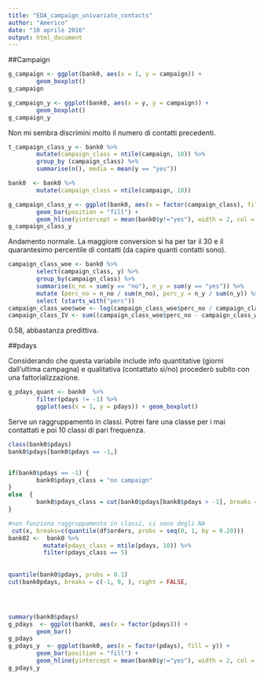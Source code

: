 ```yaml
---
title: "EDA_campaign_univariate_contacts"
author: "Americo"
date: "10 aprile 2016"
output: html_document
---
```



##Campaign

```r
g_campaign <- ggplot(bank0, aes(x = 1, y = campaign)) + 
        geom_boxplot()
g_campaign

g_campaign_y <- ggplot(bank0, aes(x = y, y = campaign)) + 
        geom_boxplot()
g_campaign_y
```

Non mi sembra discrimini molto il numero di contatti precedenti.

```r
t_campaign_class_y <- bank0 %>%
        mutate(campaign_class = ntile(campaign, 10)) %>%
        group_by (campaign_class) %>%
        summarise(n(), media = mean(y == "yes"))
```

```r
bank0  <- bank0 %>%
        mutate(campaign_class = ntile(campaign, 10))

g_campaign_class_y <- ggplot(bank0, aes(x = factor(campaign_class), fill = y)) +
        geom_bar(position = "fill") +
        geom_hline(yintercept = mean(bank0$y!="yes"), width = 2, col = "black", linetype = 2)
g_campaign_class_y
```

Andamento normale. La maggiore conversion si ha per tar il 30 e il quarantesimo percentile di contatti (da capire quanti contatti sono).


```r
campaign_class_woe <- bank0 %>%
        select(campaign_class, y) %>%
        group_by(campaign_class) %>%
        summarise(n_no = sum(y == "no"), n_y = sum(y == "yes")) %>%
        mutate (perc_no = n_no / sum(n_no), perc_y = n_y / sum(n_y)) %>%
        select (starts_with("perc"))
campaign_class_woe$woe <- log(campaign_class_woe$perc_no / campaign_class_woe$perc_y)
campaign_class_IV <- sum((campaign_class_woe$perc_no - campaign_class_woe$perc_y) * campaign_class_woe$woe)
```

0.58, abbastanza predittiva.

##pdays

Considerando che questa variabile include info quantitative (giorni dall'ultima campagna) e qualitativa (contattato si/no) procederò subito con una fattorializzazione.

```r

g_pdays_quant <- bank0  %>% 
        filter(pdays != -1) %>% 
        ggplot(aes(x = 1, y = pdays)) + geom_boxplot()
```
 
Serve un raggruppamento in classi. Potrei fare una classe per i mai contattati e poi 10 classi di pari frequenza.

```r

class(bank0$pdays)
bank0$pdays[bank0$pdays == -1,]


if(bank0$pdays == -1) {
        bank0$pdays_class = "no campaign"
}
else  {
        bank0$pdays_class = cut(bank0$pdays[bank0$pdays > -1], breaks = c(quantile(bank0$pdays[bank0$pdays > -1], probs = seq(0.1,1,0.1))), right = FALSE)
}

#non funziona raggruppamento in classi, ci sono degli NA
 cut(x, breaks=c(quantile(df$orders, probs = seq(0, 1, by = 0.20)))
bank02 <-  bank0 %>%
          mutate(pdays_class = ntile(pdays, 10)) %>%
          filter(pdays_class == 5)
               
               
quantile(bank0$pdays, probs = 0.1)
cut(bank0pdays, breaks = c(-1, 0, ), right = FALSE, 




summary(bank0$pdays)
g_pdays  <- ggplot(bank0, aes(x = factor(pdays))) +
        geom_bar()
g_pdays
g_pdays_y  <- ggplot(bank0, aes(x = factor(pdays), fill = y)) +
        geom_bar(position = "fill") +
        geom_hline(yintercept = mean(bank0$y!="yes"), width = 2, col = "black", linetype = 2)
g_pdays_y
```